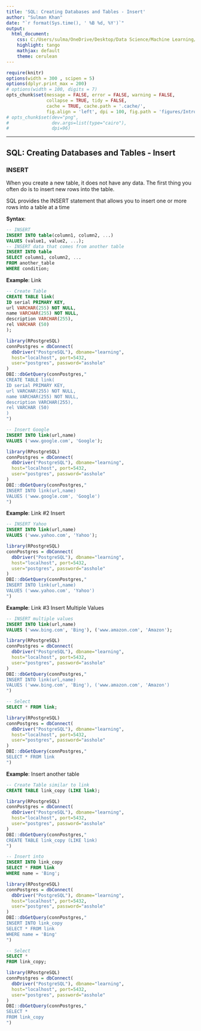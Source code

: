 ---
title: 'SQL: Creating Databases and Tables - Insert'
author: "Sulman Khan"
date: "`r format(Sys.time(), ' %B %d, %Y')`"
output: 
  html_document:
    css: C:/Users/sulma/OneDrive/Desktop/Data Science/Machine Learning/gf_small_touches.css
    highlight: tango
    mathjax: default
    theme: cerulean
---

```{r setup, cache = FALSE, echo = FALSE, message = FALSE, warning = FALSE, tidy = FALSE}
require(knitr)
options(width = 300 , scipen = 5)
options(dplyr.print_max = 200)
# options(width = 100, digits = 7)
opts_chunk$set(message = FALSE, error = FALSE, warning = FALSE, 
               collapse = TRUE, tidy = FALSE,
               cache = TRUE, cache.path = '.cache/', 
               fig.align = 'left', dpi = 100, fig.path = 'figures/Introductiontotextanalytics/')
# opts_chunk$set(dev="png", 
#                dev.args=list(type="cairo"),
#                dpi=96)
```
---

## SQL: Creating Databases and Tables - Insert


### INSERT

When you create a new table, it does not have any data. The first thing you often do is to insert new rows into the table. 

SQL provides the INSERT statement that allows you to insert one or more rows into a table at a time




**Syntax**: 

```{sql, eval = FALSE}
-- INSERT 
INSERT INTO table(column1, column2, ...)
VALUES (value1, value2, ...);
-- INSERT data that comes from another table
INSERT INTO table
SELECT column1, column2, ...
FROM another_table
WHERE condition;
```


**Example**: Link

```{sql, eval = FALSE}
-- Create Table
CREATE TABLE link(
ID serial PRIMARY KEY,
url VARCHAR(255) NOT NULL,
name VARCHAR(255) NOT NULL,
description VARCHAR(255),
rel VARCHAR (50)
);
```

```{r, echo=FALSE, message=FALSE}
library(RPostgreSQL)
connPostgres = dbConnect(
  dbDriver("PostgreSQL"), dbname="learning", 
  host="localhost", port=5432, 
  user="postgres", password="asshole"
)
DBI::dbGetQuery(connPostgres,"
CREATE TABLE link(
ID serial PRIMARY KEY,
url VARCHAR(255) NOT NULL,
name VARCHAR(255) NOT NULL,
description VARCHAR(255),
rel VARCHAR (50)
)
")
```


```{sql, eval = FALSE}
-- Insert Google
INSERT INTO link(url,name)
VALUES ('www.google.com', 'Google');
```

```{r, echo=FALSE, message=FALSE}
library(RPostgreSQL)
connPostgres = dbConnect(
  dbDriver("PostgreSQL"), dbname="learning", 
  host="localhost", port=5432, 
  user="postgres", password="asshole"
)
DBI::dbGetQuery(connPostgres,"
INSERT INTO link(url,name)
VALUES ('www.google.com', 'Google')
")
```

**Example**: Link #2 Insert

```{sql, eval = FALSE}
-- INSERT Yahoo
INSERT INTO link(url,name)
VALUES ('www.yahoo.com', 'Yahoo');
```

```{r, echo=FALSE, message=FALSE}
library(RPostgreSQL)
connPostgres = dbConnect(
  dbDriver("PostgreSQL"), dbname="learning", 
  host="localhost", port=5432, 
  user="postgres", password="asshole"
)
DBI::dbGetQuery(connPostgres,"
INSERT INTO link(url,name)
VALUES ('www.yahoo.com', 'Yahoo')
")
```

**Example**: Link #3 Insert Multiple Values

```{sql, eval = FALSE}
-- INSERT multiple values
INSERT INTO link(url,name)
VALUES ('www.bing.com', 'Bing'), ('www.amazon.com', 'Amazon');
```

```{r, echo=FALSE, message=FALSE}
library(RPostgreSQL)
connPostgres = dbConnect(
  dbDriver("PostgreSQL"), dbname="learning", 
  host="localhost", port=5432, 
  user="postgres", password="asshole"
)
DBI::dbGetQuery(connPostgres,"
INSERT INTO link(url,name)
VALUES ('www.bing.com', 'Bing'), ('www.amazon.com', 'Amazon')
")
```


```{sql, eval = FALSE}
-- Select
SELECT * FROM link;

```

```{r, echo=FALSE, message=FALSE}
library(RPostgreSQL)
connPostgres = dbConnect(
  dbDriver("PostgreSQL"), dbname="learning", 
  host="localhost", port=5432, 
  user="postgres", password="asshole"
)
DBI::dbGetQuery(connPostgres,"
SELECT * FROM link
")
```


**Example**: Insert another table

```{sql, eval = FALSE}
-- Create Table similar to link
CREATE TABLE link_copy (LIKE link);
```

```{r, echo=FALSE, message=FALSE}
library(RPostgreSQL)
connPostgres = dbConnect(
  dbDriver("PostgreSQL"), dbname="learning", 
  host="localhost", port=5432, 
  user="postgres", password="asshole"
)
DBI::dbGetQuery(connPostgres,"
CREATE TABLE link_copy (LIKE link)
")
```

```{sql, eval = FALSE}
-- Insert into
INSERT INTO link_copy
SELECT * FROM link
WHERE name = 'Bing';
```

```{r, echo=FALSE, message=FALSE}
library(RPostgreSQL)
connPostgres = dbConnect(
  dbDriver("PostgreSQL"), dbname="learning", 
  host="localhost", port=5432, 
  user="postgres", password="asshole"
)
DBI::dbGetQuery(connPostgres,"
INSERT INTO link_copy
SELECT * FROM link
WHERE name = 'Bing'
")
```

```{sql, eval = FALSE}
-- Select
SELECT *
FROM link_copy;

```

```{r, echo=FALSE, message=FALSE}
library(RPostgreSQL)
connPostgres = dbConnect(
  dbDriver("PostgreSQL"), dbname="learning", 
  host="localhost", port=5432, 
  user="postgres", password="asshole"
)
DBI::dbGetQuery(connPostgres,"
SELECT *
FROM link_copy
")
```